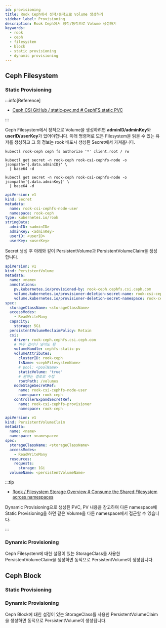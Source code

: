 ```yaml
---
id: provisioning
title: Rook Ceph에서 정적/동적으로 Volume 생성하기
sidebar_label: Provisioning
description: Rook Ceph에서 정적/동적으로 Volume 생성하기
keywords:
  - rook
  - ceph
  - filesystem
  - block
  - static provisioning
  - dynamic provisioning
---
```


## Ceph Filesystem

### Static Provisioning

:::info[Reference]

- [Ceph CSI GitHub / static-pvc.md # CephFS static PVC](https://github.com/ceph/ceph-csi/blob/devel/docs/static-pvc.md#cephfs-static-pvc)

:::

Ceph Filesystem에서 정적으로 Volume을 생성하려면 **adminID/adminKey**와 **userID/userKey**가 있어야합니다. 아래 명령어로 모든 Filesystem을 읽을 수 있는 유저를 생성하고 그 외 정보는 rook 배포시 생성된 Secret에서 가져옵니다.

```shell
kubectl rook-ceph ceph fs authorize '*' client.root / rw
```

```shell
kubectl get secret -n rook-ceph rook-csi-cephfs-node -o jsonpath='{.data.adminID}' \
  | base64 -d
```

```shell
kubectl get secret -n rook-ceph rook-csi-cephfs-node -o jsonpath='{.data.adminKey}' \
  | base64 -d
```

```yaml
apiVersion: v1
kind: Secret
metadata:
  name: rook-csi-cephfs-node-user
  namespace: rook-ceph
type: kubernetes.io/rook
stringData:
  adminID: <adminID>
  adminKey: <adminKey>
  userID: <userID>
  userKey: <userKey>
```

Secret 생성 후 아래와 같이 PersistentVolume과 PersistentVolumeClaim을 생성합니다.

```yaml
apiVersion: v1
kind: PersistentVolume
metadata:
  name: <name>
  annotations:
    pv.kubernetes.io/provisioned-by: rook-ceph.cephfs.csi.ceph.com
    volume.kubernetes.io/provisioner-deletion-secret-name: rook-csi-cephfs-provisioner
    volume.kubernetes.io/provisioner-deletion-secret-namespace: rook-ceph
spec:
  storageClassName: <storageClassName>
  accessModes:
    - ReadWriteMany
  capacity:
    storage: 5Gi
  persistentVolumeReclaimPolicy: Retain
  csi:
    driver: rook-ceph.cephfs.csi.ceph.com
    # 아무 값이나 넣어도 됨
    volumeHandle: cephfs-static-pv
    volumeAttributes:
      clusterID: rook-ceph
      fsName: <cephFilesystemName>
      # pool: <poolName>
      staticVolume: "true"
      # 원하는 경로로 수정
      rootPath: /volumes
    nodeStageSecretRef:
      name: rook-csi-cephfs-node-user
      namespace: rook-ceph
    controllerExpandSecretRef:
      name: rook-csi-cephfs-provisioner
      namespace: rook-ceph
```

```yaml
apiVersion: v1
kind: PersistentVolumeClaim
metadata:
  name: <name>
  namespace: <namespace>
spec:
  storageClassName: <storageClassName>
  accessModes:
    - ReadWriteMany
  resources:
    requests:
      storage: 1Gi
  volumeName: <persistentVolumeName>
```

:::tip

- [Rook / Filesystem Storage Overview # Consume the Shared Filesystem across namespaces](https://rook.io/docs/rook/latest/Storage-Configuration/Shared-Filesystem-CephFS/filesystem-storage/#consume-the-shared-filesystem-across-namespaces)

Dynamic Provisioning으로 생성된 PVC, PV 내용을 참고하여 다른 namespace에 Static Provisioning을 하면 같은 Volume을 다른 namespace에서 접근할 수 있습니다.

:::

### Dynamic Provisioning

Ceph Filesystem에 대한 설정이 있는 StorageClass를 사용한 PersistentVolumeClaim을 생성하면 동적으로 PersistentVolume이 생성됩니다.

## Ceph Block

### Static Provisioning

### Dynamic Provisioning

Ceph Block에 대한 설정이 있는 StorageClass를 사용한 PersistentVolumeClaim을 생성하면 동적으로 PersistentVolume이 생성됩니다.
